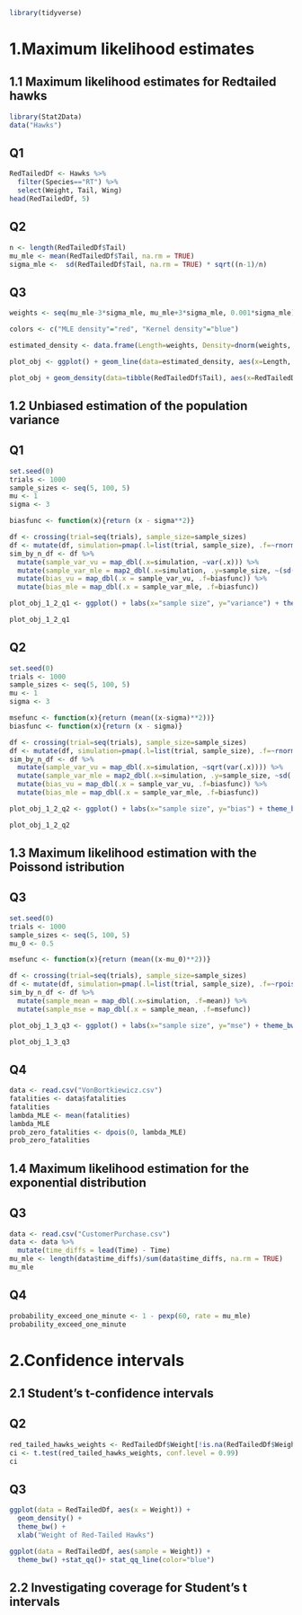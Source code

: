 
```r
library(tidyverse)
```

# 1.Maximum likelihood estimates
## 1.1 Maximum likelihood estimates for Redtailed hawks

```r
library(Stat2Data) 
data("Hawks")
```

## Q1

```r
RedTailedDf <- Hawks %>%
  filter(Species=="RT") %>%
  select(Weight, Tail, Wing)
head(RedTailedDf, 5)
```

## Q2

```r
n <- length(RedTailedDf$Tail)
mu_mle <- mean(RedTailedDf$Tail, na.rm = TRUE)
sigma_mle <-  sd(RedTailedDf$Tail, na.rm = TRUE) * sqrt((n-1)/n)
```

## Q3

```r
weights <- seq(mu_mle-3*sigma_mle, mu_mle+3*sigma_mle, 0.001*sigma_mle)

colors <- c("MLE density"="red", "Kernel density"="blue")

estimated_density <- data.frame(Length=weights, Density=dnorm(weights, mean = mu_mle, sd = sigma_mle))

plot_obj <- ggplot() + geom_line(data=estimated_density, aes(x=Length, y=Density, color="MLE density"))

plot_obj + geom_density(data=tibble(RedTailedDf$Tail), aes(x=RedTailedDf$Tail, color="Kernel density")) + labs(y="Tail length(mm)", color="colour") + theme_bw() + scale_color_manual(values=colors)
```

## 1.2 Unbiased estimation of the population variance

## Q1 

```r
set.seed(0)
trials <- 1000
sample_sizes <- seq(5, 100, 5)
mu <- 1
sigma <- 3

biasfunc <- function(x){return (x - sigma**2)}

df <- crossing(trial=seq(trials), sample_size=sample_sizes)
df <- mutate(df, simulation=pmap(.l=list(trial, sample_size), .f=~rnorm(.y, mean=mu, sd=sigma)))
sim_by_n_df <- df %>% 
  mutate(sample_var_vu = map_dbl(.x=simulation, ~var(.x))) %>%
  mutate(sample_var_mle = map2_dbl(.x=simulation, .y=sample_size, ~(sd(.x)*sqrt((.y-1)/.y))**2)) %>%
  mutate(bias_vu = map_dbl(.x = sample_var_vu, .f=biasfunc)) %>%
  mutate(bias_mle = map_dbl(.x = sample_var_mle, .f=biasfunc))

plot_obj_1_2_q1 <- ggplot() + labs(x="sample size", y="variance") + theme_bw() + geom_point(data=sim_by_n_df, aes(x=sample_size, y=bias_vu, color="Vu", linetype="Vu"), size=0.5) + geom_point(data=sim_by_n_df, aes(x=sample_size, y=bias_mle, color="Vmle", linetype="Vmle"),  size=0.5)

plot_obj_1_2_q1

```

## Q2

```r
set.seed(0)
trials <- 1000
sample_sizes <- seq(5, 100, 5)
mu <- 1
sigma <- 3

msefunc <- function(x){return (mean((x-sigma)**2))}
biasfunc <- function(x){return (x - sigma)}

df <- crossing(trial=seq(trials), sample_size=sample_sizes)
df <- mutate(df, simulation=pmap(.l=list(trial, sample_size), .f=~rnorm(.y, mean=mu, sd=sigma)))
sim_by_n_df <- df %>% 
  mutate(sample_var_vu = map_dbl(.x=simulation, ~sqrt(var(.x)))) %>%
  mutate(sample_var_mle = map2_dbl(.x=simulation, .y=sample_size, ~sd(.x)*sqrt((.y-1)/.y))) %>%
  mutate(bias_vu = map_dbl(.x = sample_var_vu, .f=biasfunc)) %>%
  mutate(bias_mle = map_dbl(.x = sample_var_mle, .f=biasfunc))

plot_obj_1_2_q2 <- ggplot() + labs(x="sample size", y="bias") + theme_bw() + geom_point(data=sim_by_n_df, aes(x=sample_size, y=bias_vu, color="Vu", linetype="Vu"), size=0.5) + geom_point(data=sim_by_n_df, aes(x=sample_size, y=bias_mle, color="Vmle", linetype="Vmle"),  size=0.5)

plot_obj_1_2_q2

```

## 1.3 Maximum likelihood estimation with the Poissond istribution

## Q3

```r
set.seed(0)
trials <- 1000
sample_sizes <- seq(5, 100, 5)
mu_0 <- 0.5

msefunc <- function(x){return (mean((x-mu_0)**2))}

df <- crossing(trial=seq(trials), sample_size=sample_sizes)
df <- mutate(df, simulation=pmap(.l=list(trial, sample_size), .f=~rpois(.y, mu_0)))
sim_by_n_df <- df %>% 
  mutate(sample_mean = map_dbl(.x=simulation, .f=mean)) %>%
  mutate(sample_mse = map_dbl(.x = sample_mean, .f=msefunc)) 

plot_obj_1_3_q3 <- ggplot() + labs(x="sample size", y="mse") + theme_bw() + geom_point(data=sim_by_n_df, aes(x=sample_size, y=sample_mse, color="sample_mse"), size=0.5)  

plot_obj_1_3_q3
```

## Q4

```r
data <- read.csv("VonBortkiewicz.csv")
fatalities <- data$fatalities
fatalities
lambda_MLE <- mean(fatalities)
lambda_MLE
prob_zero_fatalities <- dpois(0, lambda_MLE)
prob_zero_fatalities
```

## 1.4 Maximum likelihood estimation for the exponential distribution

## Q3
```r
data <- read.csv("CustomerPurchase.csv")
data <- data %>%
  mutate(time_diffs = lead(Time) - Time)
mu_mle <- length(data$time_diffs)/sum(data$time_diffs, na.rm = TRUE)
mu_mle
```

## Q4
```r
probability_exceed_one_minute <- 1 - pexp(60, rate = mu_mle)
probability_exceed_one_minute
```

# 2.Confidence intervals
## 2.1 Student’s t-confidence intervals

## Q2
```r
red_tailed_hawks_weights <- RedTailedDf$Weight[!is.na(RedTailedDf$Weight)]
ci <- t.test(red_tailed_hawks_weights, conf.level = 0.99)
ci
```

## Q3
```r
ggplot(data = RedTailedDf, aes(x = Weight)) + 
  geom_density() + 
  theme_bw() + 
  xlab("Weight of Red-Tailed Hawks")

ggplot(data = RedTailedDf, aes(sample = Weight)) + 
  theme_bw() +stat_qq()+ stat_qq_line(color="blue")
```

## 2.2 Investigating coverage for Student’s t intervals

